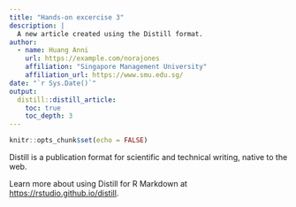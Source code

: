 ```yaml
---
title: "Hands-on excercise 3"
description: |
  A new article created using the Distill format.
author:
  - name: Huang Anni 
    url: https://example.com/norajones
    affiliation: "Singapore Management University"
    affiliation_url: https://www.smu.edu.sg/
date: "`r Sys.Date()`"
output:
  distill::distill_article:
    toc: true
    toc_depth: 3
---
```


```r
knitr::opts_chunk$set(echo = FALSE)
```

Distill is a publication format for scientific and technical writing, native to the web. 

Learn more about using Distill for R Markdown at <https://rstudio.github.io/distill>.





